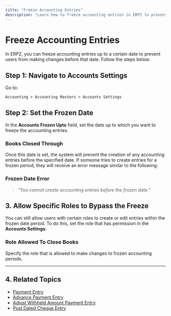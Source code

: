 ```yaml
---
title: "Freeze Accounting Entries"
description: "Learn how to freeze accounting entries in ERPZ to prevent entries before a specific date."
---
```


# Freeze Accounting Entries

In ERPZ, you can freeze accounting entries up to a certain date to prevent users from making changes before that date. Follow the steps below:

## Step 1: Navigate to Accounts Settings

Go to:

`Accounting > Accounting Masters > Accounts Settings`


## Step 2: Set the Frozen Date

In the **Accounts Frozen Upto** field, set the date up to which you want to freeze the accounting entries.

### Books Closed Through

Once this date is set, the system will prevent the creation of any accounting entries before the specified date. If someone tries to create entries for a frozen period, they will receive an error message similar to the following:

### Frozen Date Error

> *"You cannot create accounting entries before the frozen date."*

## 3. Allow Specific Roles to Bypass the Freeze

You can still allow users with certain roles to create or edit entries within the frozen date period. To do this, set the role that has permission in the **Accounts Settings**:

### Role Allowed To Close Books

Specify the role that is allowed to make changes to frozen accounting periods.

---

## 4. Related Topics

- [Payment Entry]()
- [Advance Payment Entry]()
- [Adjust Withheld Amount Payment Entry]()
- [Post Dated Cheque Entry]()
